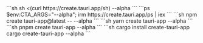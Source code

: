 
<Tabs>
<TabItem label="Bash">
```sh
sh <(curl https://create.tauri.app/sh) --alpha
```
</TabItem>
<TabItem label="PowerShell">
```ps
$env:CTA_ARGS="--alpha"; irm https://create.tauri.app/ps | iex
```
</TabItem>
<TabItem label="npm">
```sh
npm create tauri-app@latest -- --alpha
```
</TabItem>
<TabItem label="Yarn">
```sh
yarn create tauri-app --alpha
```
</TabItem>
<TabItem label="pnpm">
```sh
pnpm create tauri-app --alpha
```
</TabItem>
<TabItem label="Cargo">
```sh
cargo install create-tauri-app
cargo create-tauri-app --alpha
```
</TabItem>
</Tabs>
